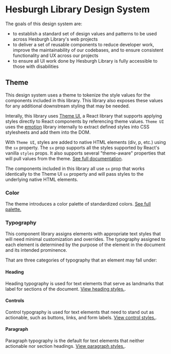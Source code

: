 # Hesburgh Library Design System

The goals of this design system are:
- to establish a standard set of design values and patterns to be used across Hesburgh Library's web projects
- to deliver a set of reusable components to reduce developer work, improve the maintainability of our codebases,
and to ensure consistent functionality and UX across our projects
- to ensure all UI work done by Hesburgh Library is fully accessible to those with disabilities

## Theme
This design system uses a theme to tokenize the style values for the components included in this library.
This library also exposes these values for any additional downstream styling that may be needed.

Interally, this library uses [Theme UI](https://theme-ui.com/), a React library that supports applying styles directly to React
components by referencing theme values. `Theme UI` uses the [emotion](https://emotion.sh/docs/introduction) library
internally to extract defined styles into CSS stylesheets and add them into the DOM.

With `Theme UI`, styles are added to native HTML elements (div, p, etc.) using the `sx` property.
The `sx` prop supports all the styles supported by React's vanilla `styles` props. It also supports
several "theme-aware" properties that will pull values from the theme. [See full documentation](https://theme-ui.com/sx-prop).

The components included in this library all use `sx` prop that works identically to the Theme UI `sx` property
and will pass styles to the underlying native HTML elements.

### Color
The theme introduces a color palette of standardized colors. [See full palette.](/story/theme-colors--default)

### Typography
This component library assigns elements with appropriate text styles that will need minimal
customization and overrides. The typography assigned to each element is determined by the purpose
of the element in the document and its intended prominence.

That are three categories of typography that an element may fall under:

#### Heading
Heading typography is used for text elements that serve as landmarks that label for sections of the document.
[View heading styles.](/docs/elements-heading--docs).

#### Controls
Control typography is used for text elements that need to stand out as actionable, such as buttons, links, and form labels.
[View control styles.](/docs/elements-label--docs).

#### Paragraph
Paragraph typography is the default for text elements that neither actionable nor section headings.
[View paragraph styles.](/docs/elements-paragraph--docs).
